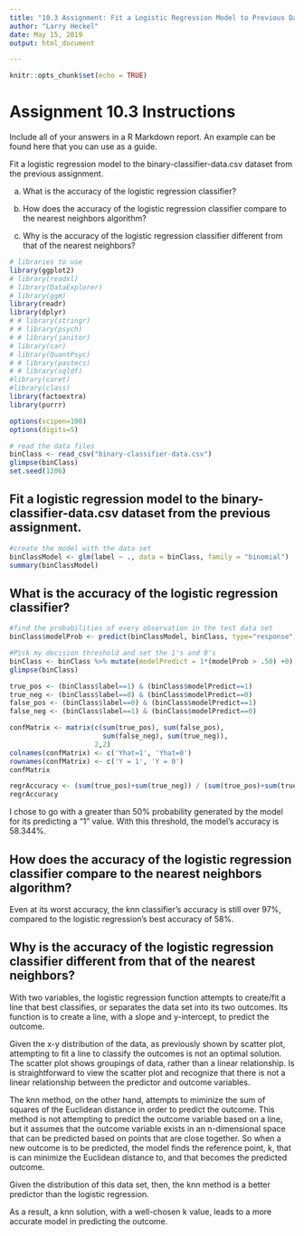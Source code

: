```yaml
---
title: "10.3 Assignment: Fit a Logistic Regression Model to Previous Dataset"
author: "Larry Heckel"
date: May 15, 2019
output: html_document

---
```

  
```r
knitr::opts_chunk$set(echo = TRUE)
```
# Assignment 10.3 Instructions

Include all of your answers in a R Markdown report. An example can be found here that you can use as a guide.

Fit a logistic regression model to the binary-classifier-data.csv dataset from the previous assignment.

a. What is the accuracy of the logistic regression classifier?

b. How does the accuracy of the logistic regression classifier compare to the nearest neighbors algorithm?

c. Why is the accuracy of the logistic regression classifier different from that of the nearest neighbors?



```r
# libraries to use
library(ggplot2)
# library(readxl)
# library(DataExplorer)
# library(ggm)
library(readr)
library(dplyr)
# # library(stringr)
# # library(psych)
# # library(janitor)
# library(car)
# library(QuantPsyc)
# # library(pastecs)
# # library(sqldf)
#library(caret)
#library(class)
library(factoextra)
library(purrr)

options(scipen=100)
options(digits=5)

# read the data files
binClass <- read_csv("binary-classifier-data.csv")
glimpse(binClass)
set.seed(1206)
```
## Fit a logistic regression model to the binary-classifier-data.csv dataset from the previous assignment.
```r
#create the model with the data set
binClassModel <- glm(label ~ ., data = binClass, family = "binomial")
summary(binClassModel)
```

## What is the accuracy of the logistic regression classifier?
```r
#find the probabilities of every observation in the test data set
binClass$modelProb <- predict(binClassModel, binClass, type="response")

#Pick my decision threshold and set the 1's and 0's
binClass <- binClass %>% mutate(modelPredict = 1*(modelProb > .50) +0)
glimpse(binClass)

true_pos <- (binClass$label==1) & (binClass$modelPredict==1)
true_neg <- (binClass$label==0) & (binClass$modelPredict==0)
false_pos <- (binClass$label==0) & (binClass$modelPredict==1)
false_neg <- (binClass$label==1) & (binClass$modelPredict==0)

confMatrix <- matrix(c(sum(true_pos), sum(false_pos),
                       sum(false_neg), sum(true_neg)),
                     2,2)
colnames(confMatrix) <- c('Yhat=1', 'Yhat=0')
rownames(confMatrix) <- c('Y = 1', 'Y = 0')
confMatrix

regrAccuracy <- (sum(true_pos)+sum(true_neg)) / (sum(true_pos)+sum(true_neg)+sum(false_pos)+sum(false_neg))
regrAccuracy
```
I chose to go with a greater than 50% probability generated by the model for its predicting a "1" value. With this threshold, the model's accuracy is 58.344%. 

## How does the accuracy of the logistic regression classifier compare to the nearest neighbors algorithm?

Even at its worst accuracy, the knn classifier's accuracy is still over 97%, compared to the logistic regression's best accuracy of 58%. 

## Why is the accuracy of the logistic regression classifier different from that of the nearest neighbors?

With two variables, the logistic regression function attempts to create/fit a line that best classifies, or separates the data set into its two outcomes. Its function is to create a line, with a slope and y-intercept, to predict the outcome.

Given the x-y distribution of the data, as previously shown by scatter plot, attempting to fit a line to classify the outcomes is not an optimal solution. The scatter plot shows groupings of data, rather than a linear relationship. Is is straightforward to view the scatter plot and recognize that there is not a linear relationship  between the predictor and outcome variables.

The knn method, on the other hand, attempts to miminize the sum of squares of the Euclidean distance in order to predict the outcome. This method is not attempting to predict the outcome variable based on a line, but it assumes that the outcome variable exists in an n-dimensional space that can be predicted based on points that are close together. So when a new outcome is to be predicted, the model finds the reference point, k, that is can minimize the Euclidean distance to, and that becomes the predicted outcome. 

Given the distribution of this data set, then, the knn method is a better predictor than the logistic regression.

As a result, a knn solution, with a well-chosen k value, leads to a more accurate model in predicting the outcome.
